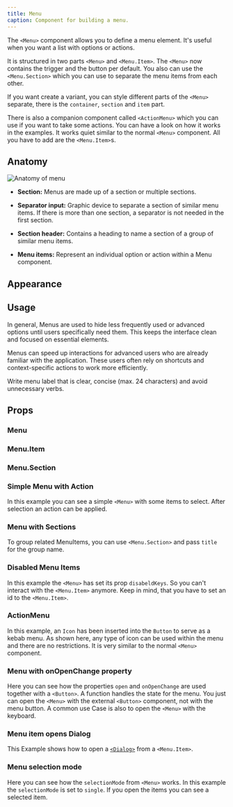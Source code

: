 ```yaml
---
title: Menu
caption: Component for building a menu.
---
```


The `<Menu>` component allows you to define a menu element. It's useful when you want a list with options or actions.

It is structured in two parts `<Menu>` and `<Menu.Item>`. The `<Menu>` now contains the trigger and the button per default. You also can use the `<Menu.Section>` which you can use to separate the menu items from each other.

If you want create a variant, you can style different parts of the `<Menu>` separate, there is the `container`, `section` and `item` part.

There is also a companion component called `<ActionMenu>` which you can use if you want to take some actions. You can have a look on how it works in the examples. It works quiet similar to the normal `<Menu>` component. All you have to add are the `<Menu.Item>`s.

## Anatomy

<Image
  src="/menu/menu-anatomy.jpg"
  alt="Anatomy of menu"
  width={800}
  height={550}
  className="mx-auto block"
/>

- **Section:** Menus are made up of a section or multiple sections.

- **Separator input:** Graphic device to separate a section of similar menu items. If there is more than one section, a separator is not needed in the first section.

- **Section header:** Contains a heading to name a section of a group of similar menu items.

- **Menu items:** Represent an individual option or action within a Menu component.

## Appearance

<AppearanceDemo component={title} />

<AppearanceTable component={title} />

## Usage

In general, Menus are used to hide less frequently used or advanced options until users specifically need them. This keeps the interface clean and focused on essential elements.

Menus can speed up interactions for advanced users who are already familiar with the application. These users often rely on shortcuts and context-specific actions to work more efficiently.

<GuidelineTiles>
  <Do>
    <Do.Description>
      Write menu label that is clear, concise (max. 24 characters) and avoid
      unnecessary verbs.
    </Do.Description>
  </Do>
</GuidelineTiles>

## Props

### Menu

<PropsTable component={title} />

### Menu.Item

<PropsTable component="MenuItem" />

### Menu.Section

<PropsTable component="MenuSection" />

### Simple Menu with Action

In this example you can see a simple `<Menu>` with some items to select. After selection an action can be applied.

<ComponentDemo file="./menu-action.demo.tsx" />

### Menu with Sections

To group related MenuItems, you can use `<Menu.Section>` and pass `title` for the group name.

<ComponentDemo file="./menu-section.demo.tsx" />

### Disabled Menu Items

In this example the `<Menu>` has set its prop `disabeldKeys`. So you can't interact with the `<Menu.Item>` anymore. Keep in mind, that you have to set an id to the `<Menu.Item>`.

<ComponentDemo file="./menu-disabled.demo.tsx" />

### ActionMenu

In this example, an `Icon` has been inserted into the `Button` to serve as a kebab menu.
As shown here, any type of icon can be used within the menu and there are no restrictions.
It is very similar to the normal `<Menu>` component.

<ComponentDemo file="./kebab-menu.demo.tsx" />

### Menu with onOpenChange property

Here you can see how the properties `open` and `onOpenChange` are used together with a `<Button>`. A function handles the state for the menu. You just can open the `<Menu>` with the external `<Button>` component, not with the menu button.
A common use Case is also to open the `<Menu>` with the keyboard.

<ComponentDemo file="./menu-open.demo.tsx" />

### Menu item opens Dialog

This Example shows how to open a [`<Dialog>`](/components/dialog/) from a `<Menu.Item>`.

<ComponentDemo file="./menu-open-dialog.demo.tsx" />

### Menu selection mode

Here you can see how the `selectionMode` from `<Menu>` works. In this example the `selectionMode` is set to `single`. If you open the items you can see a selected item.

<ComponentDemo file="./menu-selection.demo.tsx" />
